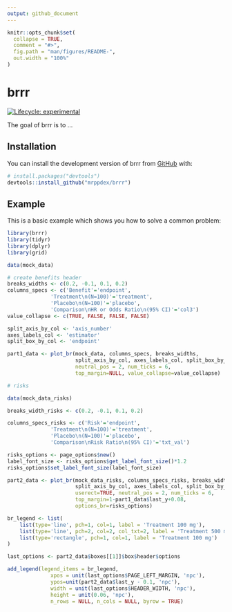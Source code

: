 ```yaml
---
output: github_document
---
```


<!-- README.md is generated from README.Rmd. Please edit that file -->

```r
knitr::opts_chunk$set(
  collapse = TRUE,
  comment = "#>",
  fig.path = "man/figures/README-",
  out.width = "100%"
)
```

# brrr

<!-- badges: start -->
[![Lifecycle: experimental](https://img.shields.io/badge/lifecycle-experimental-orange.svg)](https://lifecycle.r-lib.org/articles/stages.html#experimental)
<!-- badges: end -->

The goal of brrr is to ...

## Installation

You can install the development version of brrr from [GitHub](https://github.com/) with:

``` r
# install.packages("devtools")
devtools::install_github("mrppdex/brrr")
```

## Example

This is a basic example which shows you how to solve a common problem:

```r
library(brrr)
library(tidyr)
library(dplyr)
library(grid)

data(mock_data)

# create benefits header
breaks_widths <- c(0.2, -0.1, 0.1, 0.2)
columns_specs <- c('Benefit'='endpoint', 
              'Treatment\n(N=100)'='treatment', 
              'Placebo\n(N=100)'='placebo',
              'Comparison\nHR or Odds Ratio\n(95% CI)'='col3')
value_collapse <- c(TRUE, FALSE, FALSE, FALSE)

split_axis_by_col <- 'axis_number'
axes_labels_col <- 'estimator'
split_box_by_col <- 'endpoint'

part1_data <- plot_br(mock_data, columns_specs, breaks_widths, 
                      split_axis_by_col, axes_labels_col, split_box_by_col,
                      neutral_pos = 2, num_ticks = 6, 
                      top_margin=NULL, value_collapse=value_collapse)

# risks

data(mock_data_risks)

breaks_width_risks <- c(0.2, -0.1, 0.1, 0.2)

columns_specs_risks <- c('Risk'='endpoint', 
              'Treatment\n(N=100)'='treatment', 
              'Placebo\n(N=100)'='placebo',
              'Comparison\nRisk Ratio\n(95% CI)'='txt_val')

risks_options <- page_options$new()
label_font_size <- risks_options$get_label_font_size()*1.2
risks_options$set_label_font_size(label_font_size)

part2_data <- plot_br(mock_data_risks, columns_specs_risks, breaks_width_risks,
                      split_axis_by_col, axes_labels_col, split_box_by_col, 
                      userect=TRUE, neutral_pos = 2, num_ticks = 6, 
                      top_margin=1-part1_data$last_y+0.08,
                      options_br=risks_options)

br_legend <- list(
    list(type='line', pch=1, col=1, label = 'Treatment 100 mg'),
    list(type='line', pch=2, col=2, col_txt=2, label = 'Treatment 500 mg'),
    list(type='rectangle', pch=1, col=1, label = 'Treatment 100 mg')
)

last_options <- part2_data$boxes[[1]]$box$header$options

add_legend(legend_items = br_legend,
              xpos = unit(last_options$PAGE_LEFT_MARGIN, 'npc'),
              ypos=unit(part2_data$last_y - 0.1, 'npc'),
              width = unit(last_options$HEADER_WIDTH, 'npc'),
              height = unit(0.06, 'npc'),
              n_rows = NULL, n_cols = NULL, byrow = TRUE)
```

